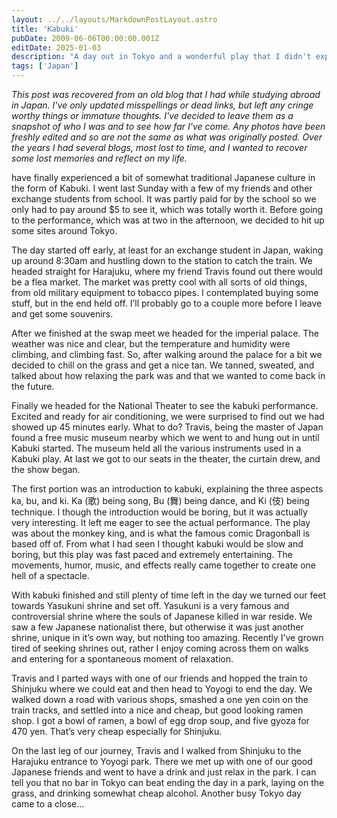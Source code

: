 ```yaml
---
layout: ../../layouts/MarkdownPostLayout.astro
title: 'Kabuki'
pubDate: 2009-06-06T00:00:00.001Z
editDate: 2025-01-03
description: "A day out in Tokyo and a wonderful play that I didn't expect to be so good"
tags: ['Japan']
---
```



_This post was recovered from an old blog that I had while studying abroad in Japan. I've only updated misspellings or dead links, but left any cringe worthy things or immature thoughts. I've decided to leave them as a snapshot of who I was and to see how far I've come. Any photos have been freshly edited and so are not the same as what was originally posted. Over the years I had several blogs, most lost to time, and I wanted to recover some lost memories and reflect on my life._

<DropCap letter='I' />
have finally experienced a bit of somewhat traditional Japanese culture in the form of Kabuki. I went
last Sunday with a few of my friends and other exchange students from school. It was partly paid for
by the school so we only had to pay around $5 to see it, which was totally worth it. Before going to
the performance, which was at two in the afternoon, we decided to hit up some sites around Tokyo.

The day started off early, at least for an exchange student in Japan, waking up around 8:30am and hustling down to the station to catch the train. We headed straight for Harajuku, where my friend Travis found out there would be a flea market. The market was pretty cool with all sorts of old things, from old military equipment to tobacco pipes. I contemplated buying some stuff, but in the end held off. I’ll probably go to a couple more before I leave and get some souvenirs.

After we finished at the swap meet we headed for the imperial palace. The weather was nice and clear, but the temperature and humidity were climbing, and climbing fast. So, after walking around the palace for a bit we decided to chill on the grass and get a nice tan. We tanned, sweated, and talked about how relaxing the park was and that we wanted to come back in the future.

Finally we headed for the National Theater to see the kabuki performance. Excited and ready for air conditioning, we were surprised to find out we had showed up 45 minutes early. What to do? Travis, being the master of Japan found a free music museum nearby which we went to and hung out in until Kabuki started. The museum held all the various instruments used in a Kabuki play. At last we got to our seats in the theater, the curtain drew, and the show began.

The first portion was an introduction to kabuki, explaining the three aspects ka, bu, and ki. Ka (歌) being song, Bu (舞) being dance, and Ki (伎) being technique. I though the introduction would be boring, but it was actually very interesting. It left me eager to see the actual performance. The play was about the monkey king, and is what the famous comic Dragonball is based off of. From what I had seen I thought kabuki would be slow and boring, but this play was fast paced and extremely entertaining. The movements, humor, music, and effects really came together to create one hell of a spectacle.

With kabuki finished and still plenty of time left in the day we turned our feet towards Yasukuni shrine and set off. Yasukuni is a very famous and controversial shrine where the souls of Japanese killed in war reside. We saw a few Japanese nationalist there, but otherwise it was just another shrine, unique in it’s own way, but nothing too amazing. Recently I’ve grown tired of seeking shrines out, rather I enjoy coming across them on walks and entering for a spontaneous moment of relaxation.

Travis and I parted ways with one of our friends and hopped the train to Shinjuku where we could eat and then head to Yoyogi to end the day. We walked down a road with various shops, smashed a one yen coin on the train tracks, and settled into a nice and cheap, but good looking ramen shop. I got a bowl of ramen, a bowl of egg drop soup, and five gyoza for 470 yen. That’s very cheap especially for Shinjuku.

On the last leg of our journey, Travis and I walked from Shinjuku to the Harajuku entrance to Yoyogi park. There we met up with one of our good Japanese friends and went to have a drink and just relax in the park. I can tell you that no bar in Tokyo can beat ending the day in a park, laying on the grass, and drinking somewhat cheap alcohol. Another busy Tokyo day came to a close…

